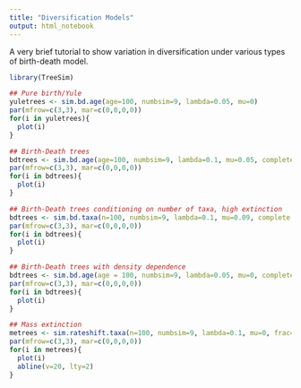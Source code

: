 ```yaml
---
title: "Diversification Models"
output: html_notebook
---
```


A very brief tutorial to show variation in diversification under various types of birth-death model. 

```r
library(TreeSim)
```

```r
## Pure birth/Yule
yuletrees <- sim.bd.age(age=100, numbsim=9, lambda=0.05, mu=0)
par(mfrow=c(3,3), mar=c(0,0,0,0))
for(i in yuletrees){
  plot(i)
}
```

```r
## Birth-Death trees
bdtrees <- sim.bd.age(age=100, numbsim=9, lambda=0.1, mu=0.05, complete = FALSE)
par(mfrow=c(3,3), mar=c(0,0,0,0))
for(i in bdtrees){
  plot(i)
}
```

```r
## Birth-Death trees conditioning on number of taxa, high extinction
bdtrees <- sim.bd.taxa(n=100, numbsim=9, lambda=0.1, mu=0.09, complete =FALSE)
par(mfrow=c(3,3), mar=c(0,0,0,0))
for(i in bdtrees){
  plot(i)
}

```

```r
## Birth-Death trees with density dependence
bdtrees <- sim.bd.age(age = 100, numbsim=9, lambda=0.05, mu=0, complete=FALSE, K = 100)
par(mfrow=c(3,3), mar=c(0,0,0,0))
for(i in bdtrees){
  plot(i)
}
```

```r
## Mass extinction
metrees <- sim.rateshift.taxa(n=100, numbsim=9, lambda=0.1, mu=0, frac=c(0.1), times=c(30), complete=FALSE)
par(mfrow=c(3,3), mar=c(0,0,0,0))
for(i in metrees){
  plot(i)
  abline(v=20, lty=2)
}
```


